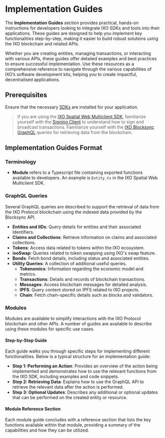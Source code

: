 # Implementation Guides

The **Implementation Guides** section provides practical, hands-on instructions for developers looking to integrate IXO SDKs and tools into their applications. These guides are designed to help you implement key functionalities step-by-step, making it easier to build robust solutions using the IXO blockchain and related APIs.

Whether you are creating entities, managing transactions, or interacting with various APIs, these guides offer detailed examples and best practices to ensure successful implementation. Use these resources as a comprehensive reference to navigate through the various capabilities of IXO’s software development kits, helping you to create impactful, decentralised applications.

## Prerequisites

Ensure that the necessary [SDKs](../SDKs/SDKs-Overview.md) are installed for your application.

<!-- theme:info -->
> If you are using the [IXO Spatial Web Multiclient SDK](IXO-Spatial-Web-Multiclient-SDK.md), familiarize yourself with the [Signing Client](https://www.npmjs.com/package/@ixo/impactxclient-sdk#signing-client) to understand how to sign and broadcast transactions.
Familiarize yourself with the [IXO Blocksync GraphQL](Blocksync-GraphQL-API-Overview.md) queries for retrieving data from the blockchain.

## Implementation Guides Format

### Terminology

- **Module** refers to a Typescript file containing exported functions available to developers. An example is `Entity.ts` in the IXO Spatial Web Multiclient SDK.

### GraphQL Queries
Several GraphQL queries are described to support the retrieval of data from the IXO Protocol blockchain using the indexed data provided by the Blocksync API.

- **Entities and IIDs**: Query details for entities and their associated Identifiers.
- **Claims and Collections**: Retrieve information on claims and associated collections.
- **Tokens**: Access data related to tokens within the IXO ecosystem.
- **ixoSwap**: Queries related to token swapping using IXO's swap feature.
- **Bonds**: Fetch bond details, including status and associated entities.
- **Utility Queries**: A collection of additional useful queries.
  - **Tokenomics**: Information regarding the economic model and metrics.
  - **Transactions**: Details and records of blockchain transactions.
  - **Messages**: Access blockchain messages for detailed analysis.
  - **IPFS**: Query content stored on IPFS related to IXO projects.
  - **Chain**: Fetch chain-specific details such as blocks and validators.

### Modules
Modules are available to simplify interactions with the IXO Protocol blockchain and other APIs. A number of guides are available to describe using these modules for specific use cases.

#### Step-by-Step Guide

Each guide walks you through specific steps for implementing different functionalities. Below is a typical structure for an implementation guide:

- **Step 1: Performing an Action**: Provides an overview of the action being implemented and demonstrates how to use the relevant functions from the IXO SDK, including examples and code snippets.
- **Step 2: Retrieving Data**: Explains how to use the GraphQL API to retrieve the relevant data after the action is performed.
- **Step 3: Optional Updates**: Describes any additional or optional updates that can be performed on the created entity or resource.

#### Module Reference Section

Each module guide concludes with a reference section that lists the key functions available within that module, providing a summary of the capabilities and how they can be utilized.